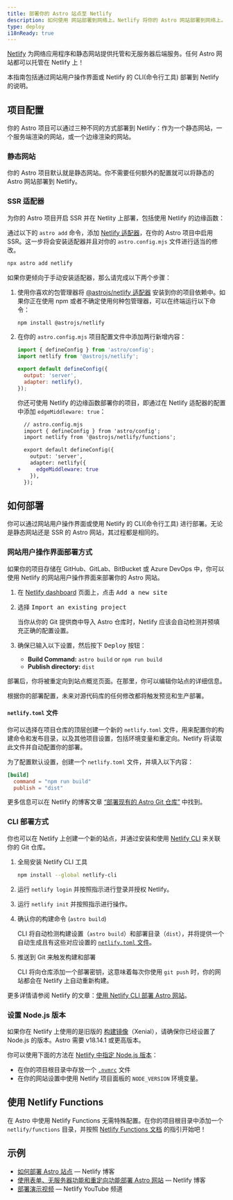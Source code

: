 ```yaml
---
title: 部署你的 Astro 站点至 Netlify
description: 如何使用 网站部署到网络上。Netlify 将你的 Astro 网站部署到网络上。
type: deploy
i18nReady: true
---
```


[Netlify](https://netlify.com) 为网络应用程序和静态网站提供托管和无服务器后端服务。任何 Astro 网站都可以托管在 Netlify 上！

本指南包括通过网站用户操作界面或 Netlify 的 CLI(命令行工具) 部署到 Netlify 的说明。

## 项目配置

你的 Astro 项目可以通过三种不同的方式部署到 Netlify：作为一个静态网站，一个服务端渲染的网站，或一个边缘渲染的网站。

### 静态网站

你的 Astro 项目默认就是静态网站。你不需要任何额外的配置就可以将静态的 Astro 网站部署到 Netlify。

### SSR 适配器

为你的 Astro 项目开启 SSR 并在 Netlity 上部署，包括使用 Netlify 的边缘函数：

通过以下的 `astro add` 命令，添加 [Netlify 适配器](/zh-cn/guides/integrations-guide/netlify/)，在你的 Astro 项目中启用 SSR。这一步将会安装适配器并且对你的 `astro.config.mjs` 文件进行适当的修改。

```bash
npx astro add netlify
```

如果你更倾向于手动安装适配器，那么请完成以下两个步骤：

1. 使用你喜欢的包管理器将 [@astrojs/netlify 适配器](/zh-cn/guides/integrations-guide/netlify/) 安装到你的项目依赖中。如果你正在使用 npm 或者不确定使用何种包管理器，可以在终端运行以下命令：

    ```bash
    npm install @astrojs/netlify
    ```

2. 在你的 `astro.config.mjs` 项目配置文件中添加两行新增内容：

    ```js title="astro.config.mjs" ins={2, 5-6}
    import { defineConfig } from 'astro/config';
    import netlify from '@astrojs/netlify';

    export default defineConfig({
      output: 'server',
      adapter: netlify(),
    });
    ```

    你还可使用 Netlify 的边缘函数部署你的项目，即通过在 Netlify 适配器的配置中添加 `edgeMiddleware: true`：

    ```diff lang="js"
      // astro.config.mjs
      import { defineConfig } from 'astro/config';
      import netlify from '@astrojs/netlify/functions';

      export default defineConfig({
        output: 'server',
        adapter: netlify({
    +     edgeMiddleware: true
        }),
      });
    ```

## 如何部署

你可以通过网站用户操作界面或使用 Netlify 的 CLI(命令行工具) 进行部署。无论是静态网站还是 SSR 的 Astro 网站，其过程都是相同的。

### 网站用户操作界面部署方式

如果你的项目存储在 GitHub、GitLab、BitBucket 或 Azure DevOps 中，你可以使用 Netlify 的网站用户操作界面来部署你的 Astro 网站。

1. 在 [Netlify dashboard](https://app.netlify.com/) 页面上，点击 <kbd>Add a new site</kbd>

2. 选择 <kbd>Import an existing project</kbd>

    当你从你的 Git 提供商中导入 Astro 仓库时，Netlify 应该会自动检测并预填充正确的配置设置。

3. 确保已输入以下设置，然后按下 <kbd>Deploy</kbd> 按钮：

    - **Build Command:** `astro build` or `npm run build`
    - **Publish directory:** `dist`

 部署后，你将被重定向到站点概览页面。在那里，你可以编辑你站点的详细信息。

根据你的部署配置，未来对源代码库的任何修改都将触发预览和生产部署。

#### `netlify.toml` 文件

你可以选择在项目仓库的顶层创建一个新的 `netlify.toml` 文件，用来配置你的构建命令和发布目录，以及其他项目设置，包括环境变量和重定向。Netlify 将读取此文件并自动配置你的部署。

为了配置默认设置，创建一个 `netlify.toml` 文件，并填入以下内容：

```toml
[build]
  command = "npm run build"
  publish = "dist"
```

<ReadMore>更多信息可以在 Netlify 的博客文章 [“部署现有的 Astro Git 仓库”](https://www.netlify.com/blog/how-to-deploy-astro/#deploy-an-existing-git-repository-to-netlify) 中找到。</ReadMore>



### CLI 部署方式

你也可以在 Netlify 上创建一个新的站点，并通过安装和使用 [Netlify CLI](https://cli.netlify.com/) 来关联你的 Git 仓库。

1. 全局安装 Netlify CLI 工具

    ```bash
    npm install --global netlify-cli
    ```

2. 运行 `netlify login` 并按照指示进行登录并授权 Netlify。
3. 运行 `netlify init` 并按照指示进行操作。
4. 确认你的构建命令 (`astro build`)

    CLI 将自动检测构建设置（`astro build`）和部署目录（`dist`），并将提供一个自动生成且有这些对应设置的 [`netlify.toml` 文件](#netlifytoml-文件)。

5. 推送到 Git 来触发构建和部署

    CLI 将向仓库添加一个部署密钥，这意味着每次你使用 `git push` 时，你的网站都会在 Netlify 上自动重新构建。

<ReadMore>更多详情请参阅 Netlify 的文章：[使用 Netlify CLI 部署 Astro 网站](https://www.netlify.com/blog/how-to-deploy-astro/#link-your-astro-project-and-deploy-using-the-netlify-cli)。</ReadMore>

### 设置 Node.js 版本

如果你在 Netlify 上使用的是旧版的 [构建镜像](https://docs.netlify.com/configure-builds/get-started/#build-image-selection)（Xenial），请确保你已经设置了 Node.js 的版本。Astro 需要 v18.14.1 或更高版本。

你可以使用下面的方法在 [Netlify 中指定 Node.js 版本](https://docs.netlify.com/configure-builds/manage-dependencies/#node-js-and-javascript)：
- 在你的项目根目录中存放一个 [`.nvmrc`](https://github.com/nvm-sh/nvm#nvmrc) 文件
- 在你的网站设置中使用 Netlify 项目面板的 `NODE_VERSION` 环境变量。

## 使用 Netlify Functions

在 Astro 中使用 Netlify Functions 无需特殊配置。在你的项目根目录中添加一个 `netlify/functions` 目录，并按照 [Netlify Functions 文档](https://docs.netlify.com/functions/overview/) 的指引开始吧！

## 示例

- [如何部署 Astro 站点](https://www.netlify.com/blog/how-to-deploy-astro/) — Netlify 博客
- [使用表单、无服务器功能和重定向功能部署 Astro 网站](https://www.netlify.com/blog/deploy-an-astro-site-with-forms-serverless-functions-and-redirects/) — Netlify 博客
- [部署演示视频](https://youtu.be/GrSLYq6ZTes) — Netlify YouTube 频道
